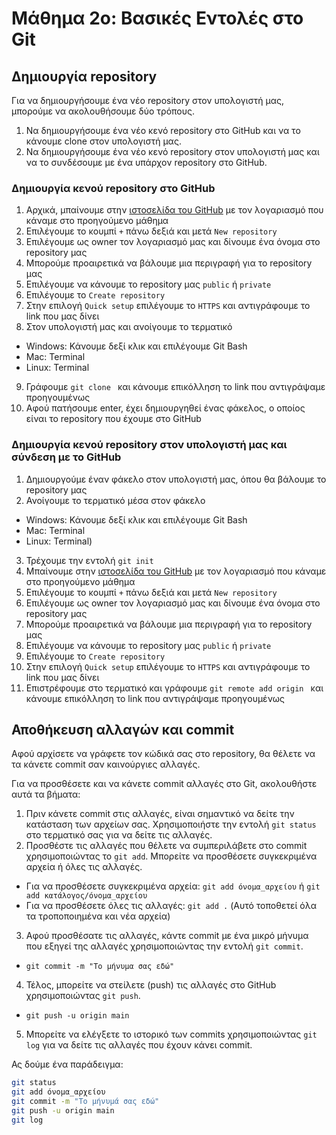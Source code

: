 # Μάθημα 2ο: Βασικές Εντολές στο Git

## Δημιουργία repository

Για να δημιουργήσουμε ένα νέο repository στον υπολογιστή μας, μπορούμε να ακολουθήσουμε δύο τρόπους.

1. Να δημιουργήσουμε ένα νέο κενό repository στο GitHub και να το κάνουμε clone στον υπολογιστή μας.
2. Να δημιουργήσουμε ένα νέο κενό repository στον υπολογιστή μας και να το συνδέσουμε με ένα υπάρχον repository στο GitHub.

### Δημιουργία κενού repository στο GitHub

1. Αρχικά, μπαίνουμε στην [ιστοσελίδα του GitHub](https://github.com) με τον λογαριασμό που κάναμε στο προηγούμενο μάθημα
2. Επιλέγουμε το κουμπί `+` πάνω δεξιά και μετά `New repository`
3. Επιλέγουμε ως owner τον λογαριασμό μας και δίνουμε ένα όνομα στο repository μας
4. Μπορούμε προαιρετικά να βάλουμε μια περιγραφή για το repository μας
5. Επιλέγουμε να κάνουμε το repository μας `public` ή `private`
6. Επιλέγουμε το `Create repository`
7. Στην επιλογή `Quick setup` επιλέγουμε το `HTTPS` και αντιγράφουμε το link που μας δίνει
8. Στον υπολογιστή μας και ανοίγουμε το τερματικό
- Windows: Κάνουμε δεξί κλικ και επιλέγουμε Git Bash
- Mac: Terminal
- Linux: Terminal
9. Γράφουμε `git clone ` και κάνουμε επικόλληση το link που αντιγράψαμε προηγουμένως
10. Αφού πατήσουμε enter, έχει δημιουργηθεί ένας φάκελος, ο οποίος είναι το repository που έχουμε στο GitHub

### Δημιουργία κενού repository στον υπολογιστή μας και σύνδεση με το GitHub

1. Δημιουργούμε έναν φάκελο στον υπολογιστή μας, όπου θα βάλουμε το repository μας
2. Ανοίγουμε το τερματικό μέσα στον φάκελο
- Windows: Κάνουμε δεξί κλικ και επιλέγουμε Git Bash
- Mac: Terminal
- Linux: Terminal)
3. Τρέχουμε την εντολή `git init`
4. Μπαίνουμε στην [ιστοσελίδα του GitHub](https://github.com) με τον λογαριασμό που κάναμε στο προηγούμενο μάθημα
5. Επιλέγουμε το κουμπί `+` πάνω δεξιά και μετά `New repository`
6. Επιλέγουμε ως owner τον λογαριασμό μας και δίνουμε ένα όνομα στο repository μας
7. Μπορούμε προαιρετικά να βάλουμε μια περιγραφή για το repository μας
8. Επιλέγουμε να κάνουμε το repository μας `public` ή `private`
9. Επιλέγουμε το `Create repository`
10. Στην επιλογή `Quick setup` επιλέγουμε το `HTTPS` και αντιγράφουμε το link που μας δίνει
11. Επιστρέφουμε στο τερματικό και γράφουμε `git remote add origin ` και κάνουμε επικόλληση το link που αντιγράψαμε προηγουμένως


## Αποθήκευση αλλαγών και commit

Αφού αρχίσετε να γράφετε τον κώδικά σας στο repository, θα θέλετε να τα κάνετε commit σαν καινούργιες αλλαγές.

Για να προσθέσετε και να κάνετε commit αλλαγές στο Git, ακολουθήστε αυτά τα βήματα:

1. Πριν κάνετε commit στις αλλαγές, είναι σημαντικό να δείτε την κατάσταση των αρχείων σας. Χρησιμοποιήστε την εντολή `git status` στο τερματικό σας για να δείτε τις αλλαγές.
2. Προσθέστε τις αλλαγές που θέλετε να συμπεριλάβετε στο commit χρησιμοποιώντας το `git add`. Μπορείτε να προσθέσετε συγκεκριμένα αρχεία ή όλες τις αλλαγές.
- Για να προσθέσετε συγκεκριμένα αρχεία: `git add όνομα_αρχείου` ή `git add κατάλογος/όνομα_αρχείου`
- Για να προσθέσετε όλες τις αλλαγές: `git add .` (Αυτό τοποθετεί όλα τα τροποποιημένα και νέα αρχεία)
3. Αφού προσθέσατε τις αλλαγές, κάντε commit με ένα μικρό μήνυμα που εξηγεί της αλλαγές χρησιμοποιώντας την εντολή `git commit`.
- `git commit -m "Το μήνυμα σας εδώ"`
4. Τέλος, μπορείτε να στείλετε (push) τις αλλαγές στο GitHub χρησιμοποιώντας `git push`.
- `git push -u origin main`
5. Μπορείτε να ελέγξετε το ιστορικό των commits χρησιμοποιώντας `git log` για να δείτε τις αλλαγές που έχουν κάνει commit.


Ας δούμε ένα παράδειγμα:

```bash
git status
git add όνομα_αρχείου
git commit -m "Το μήνυμά σας εδώ"
git push -u origin main
git log
```